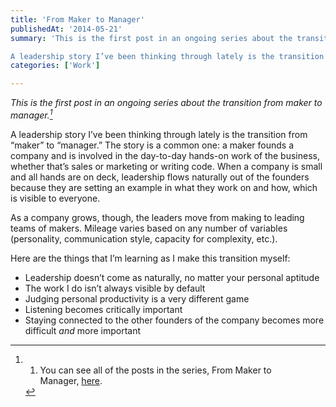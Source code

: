 ```yaml
---
title: 'From Maker to Manager'
publishedAt: '2014-05-21'
summary: 'This is the first post in an ongoing series about the transition from maker to manager.[^1]

A leadership story I’ve been thinking through lately is the transition from “maker” to “manager.” The story...'
categories: ['Work']

---
```


*This is the first post in an ongoing series about the transition from maker to manager.[^1]*

A leadership story I’ve been thinking through lately is the transition from “maker” to “manager.” The story is a common one: a maker founds a company and is involved in the day-to-day hands-on work of the business, whether that’s sales or marketing or writing code. When a company is small and all hands are on deck, leadership flows naturally out of the founders because they are setting an example in what they work on and how, which is visible to everyone.

As a company grows, though, the leaders move from making to leading teams of makers. Mileage varies based on any number of variables (personality, communication style, capacity for complexity, etc.).

Here are the things that I’m learning as I make this transition myself:

-   Leadership doesn’t come as naturally, no matter your personal aptitude
-   The work I do isn’t always visible by default
-   Judging personal productivity is a very different game
-   Listening becomes critically important
-   Staying connected to the other founders of the company becomes more difficult *and* more important

[^1]: 1. You can see all of the posts in the series, From Maker to Manager, [here](https://ericdodds.com/series-from-maker-to-manager/).
